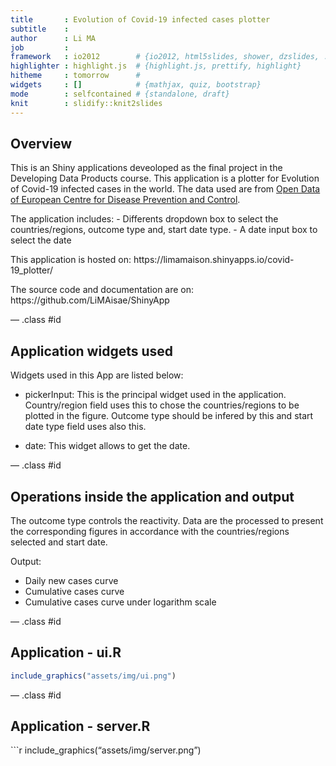 ```yaml
---
title       : Evolution of Covid-19 infected cases plotter 
subtitle    : 
author      : Li MA
job         : 
framework   : io2012        # {io2012, html5slides, shower, dzslides, ...}
highlighter : highlight.js  # {highlight.js, prettify, highlight}
hitheme     : tomorrow      # 
widgets     : []            # {mathjax, quiz, bootstrap}
mode        : selfcontained # {standalone, draft}
knit        : slidify::knit2slides
---
```


## Overview
This is an Shiny applications deveoloped as the final project in the Developing Data Products course. This application is a plotter for Evolution of Covid-19 infected cases in the world. The data used are from [Open Data of European Centre for Disease Prevention and Control](https://opendata.ecdc.europa.eu/covid19/casedistribution/csv).

The application includes: 
- Differents dropdown box to select the countries/regions, outcome type and, start date type.
- A date input box to select the date
  
This application is hosted on: https://limamaison.shinyapps.io/covid-19_plotter/

The source code and documentation are on: https://github.com/LiMAisae/ShinyApp

--- .class #id 

## Application widgets used

Widgets used in this App are listed below:

- pickerInput: This is the principal widget used in the application. Country/region field uses this to chose the countries/regions to be plotted in the figure. Outcome type should be infered by this and start date type field uses also this.

- date: This widget allows to get the date.

--- .class #id

## Operations inside the application and output

The outcome type controls the reactivity. Data are the processed to present the corresponding figures in accordance with the countries/regions selected and start date. 

Output:

- Daily new cases curve
- Cumulative cases curve
- Cumulative cases curve under logarithm scale

--- .class #id

## Application - ui.R

```r
include_graphics("assets/img/ui.png")
```

--- .class #id

## Application - server.R

```r
include_graphics("assets/img/server.png")



